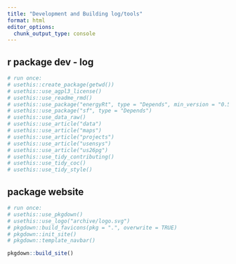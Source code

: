 ```yaml
---
title: "Development and Building log/tools"
format: html
editor_options: 
  chunk_output_type: console
---
```


## r package dev - log
```r
# run once:
# usethis::create_package(getwd())
# usethis::use_agpl3_license()
# usethis::use_readme_rmd()
# usethis::use_package("energyRt", type = "Depends", min_version = "0.50.0")
# usethis::use_package("sf", type = "Depends")
# usethis::use_data_raw()
# usethis::use_article("data")
# usethis::use_article("maps")
# usethis::use_article("projects")
# usethis::use_article("usensys")
# usethis::use_article("us26pg")
# usethis::use_tidy_contributing()
# usethis::use_tidy_coc()
# usethis::use_tidy_style()
```



## package website
```r
# run once:
# usethis::use_pkgdown()
# usethis::use_logo("archive/logo.svg")
# pkgdown::build_favicons(pkg = ".", overwrite = TRUE)
# pkgdown::init_site()
# pkgdown::template_navbar()

pkgdown::build_site()
```

